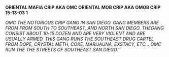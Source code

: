 '''ORIENTAL MAFIA CRIP AKA OMC  
ORIENTAL MOB CRIP AKA OMOB CRIP
15-13-03 1'''

''OMC THE NOTORIOUS CRIP GANG IN SAN DIEGO. GANG MEMBERS ARE FROM FROM SOUTH TO SOUTHEAST, AND NORTH SAN DIEGO. THEGANG CONSIST ABOUT 10-15 DOZEN AND ARE VERY VIOLENT AND ARE USUALLY ARMED.  THIS GANG RUNS THE SOUTHEAST DRUG CARTEL FROM DOPE, CRYSTAL METH, COKE, MARIJAUNA, EXSTACY, ETC... OMC RUN THE THE STREETS OF SOUTHEAST SAN DIEGO.
''''